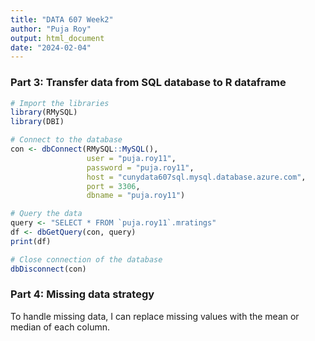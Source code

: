 ---
title: "DATA 607 Week2"
author: "Puja Roy"
output: html_document
date: "2024-02-04"
---
### Part 3: Transfer data from SQL database to R dataframe

```{r load-packages, message=FALSE}
# Import the libraries
library(RMySQL)
library(DBI)
```


```{r echo=FALSE}
# Connect to the database
con <- dbConnect(RMySQL::MySQL(),
                 user = "puja.roy11",
                 password = "puja.roy11",
                 host = "cunydata607sql.mysql.database.azure.com",
                 port = 3306,
                 dbname = "puja.roy11")
```

```{r}
# Query the data
query <- "SELECT * FROM `puja.roy11`.mratings"
df <- dbGetQuery(con, query)
print(df)
```

```{r}
# Close connection of the database
dbDisconnect(con)
```

### Part 4: Missing data strategy
To handle missing data, I can replace missing values with the mean or median of each column.